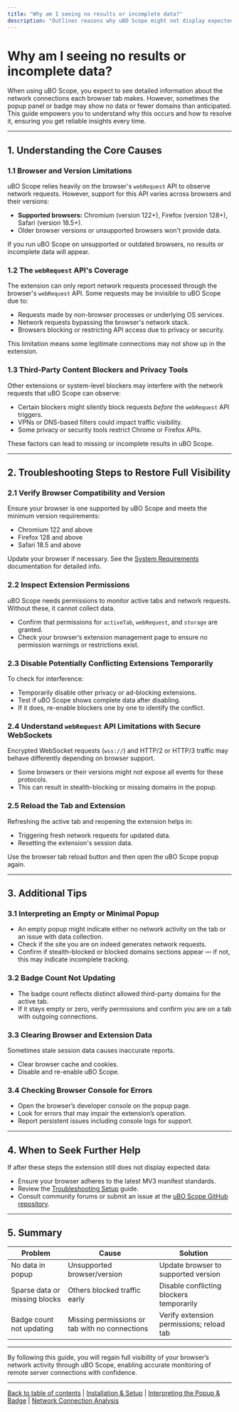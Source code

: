 ```yaml
---
title: "Why am I seeing no results or incomplete data?"
description: "Outlines reasons why uBO Scope might not display expected results, such as browser and version limitations, the webRequest API's reach, or third-party blockers interfering with reporting. Advice is provided for resolving these issues."
---
```


# Why am I seeing no results or incomplete data?

When using uBO Scope, you expect to see detailed information about the network connections each browser tab makes. However, sometimes the popup panel or badge may show no data or fewer domains than anticipated. This guide empowers you to understand why this occurs and how to resolve it, ensuring you get reliable insights every time.

---

## 1. Understanding the Core Causes

### 1.1 Browser and Version Limitations

uBO Scope relies heavily on the browser's `webRequest` API to observe network requests. However, support for this API varies across browsers and their versions:

- **Supported browsers:** Chromium (version 122+), Firefox (version 128+), Safari (version 18.5+).
- Older browser versions or unsupported browsers won't provide data.

If you run uBO Scope on unsupported or outdated browsers, no results or incomplete data will appear.

### 1.2 The `webRequest` API's Coverage

The extension can only report network requests processed through the browser's `webRequest` API. Some requests may be invisible to uBO Scope due to:

- Requests made by non-browser processes or underlying OS services.
- Network requests bypassing the browser's network stack.
- Browsers blocking or restricting API access due to privacy or security.

This limitation means some legitimate connections may not show up in the extension.

### 1.3 Third-Party Content Blockers and Privacy Tools

Other extensions or system-level blockers may interfere with the network requests that uBO Scope can observe:

- Certain blockers might silently block requests *before* the `webRequest` API triggers.
- VPNs or DNS-based filters could impact traffic visibility.
- Some privacy or security tools restrict Chrome or Firefox APIs.

These factors can lead to missing or incomplete results in uBO Scope.

---

## 2. Troubleshooting Steps to Restore Full Visibility

### 2.1 Verify Browser Compatibility and Version

Ensure your browser is one supported by uBO Scope and meets the minimum version requirements:

- Chromium 122 and above
- Firefox 128 and above
- Safari 18.5 and above

Update your browser if necessary. See the [System Requirements](https://github.com/gorhill/uBO-Scope/blob/main/getting-started/installation-setup/system-requirements.md) documentation for detailed info.

### 2.2 Inspect Extension Permissions

uBO Scope needs permissions to monitor active tabs and network requests. Without these, it cannot collect data.

- Confirm that permissions for `activeTab`, `webRequest`, and `storage` are granted.
- Check your browser’s extension management page to ensure no permission warnings or restrictions exist.

### 2.3 Disable Potentially Conflicting Extensions Temporarily

To check for interference:

- Temporarily disable other privacy or ad-blocking extensions.
- Test if uBO Scope shows complete data after disabling.
- If it does, re-enable blockers one by one to identify the conflict.

### 2.4 Understand `webRequest` API Limitations with Secure WebSockets

Encrypted WebSocket requests (`wss://`) and HTTP/2 or HTTP/3 traffic may behave differently depending on browser support.

- Some browsers or their versions might not expose all events for these protocols.
- This can result in stealth-blocking or missing domains in the popup.

### 2.5 Reload the Tab and Extension

Refreshing the active tab and reopening the extension helps in:

- Triggering fresh network requests for updated data.
- Resetting the extension's session data.

Use the browser tab reload button and then open the uBO Scope popup again.

---

## 3. Additional Tips

### 3.1 Interpreting an Empty or Minimal Popup

- An empty popup might indicate either no network activity on the tab or an issue with data collection.
- Check if the site you are on indeed generates network requests.
- Confirm if stealth-blocked or blocked domains sections appear — if not, this may indicate incomplete tracking.

### 3.2 Badge Count Not Updating

- The badge count reflects distinct allowed third-party domains for the active tab.
- If it stays empty or zero, verify permissions and confirm you are on a tab with outgoing connections.

### 3.3 Clearing Browser and Extension Data

Sometimes stale session data causes inaccurate reports.

- Clear browser cache and cookies.
- Disable and re-enable uBO Scope.

### 3.4 Checking Browser Console for Errors

- Open the browser’s developer console on the popup page.
- Look for errors that may impair the extension’s operation.
- Report persistent issues including console logs for support.

---

## 4. When to Seek Further Help

If after these steps the extension still does not display expected data:

- Ensure your browser adheres to the latest MV3 manifest standards.
- Review the [Troubleshooting Setup](https://github.com/gorhill/uBO-Scope/blob/main/getting-started/first-steps-usage/troubleshooting-setup.md) guide.
- Consult community forums or submit an issue at the [uBO Scope GitHub repository](https://github.com/gorhill/uBO-Scope/issues).

---

## 5. Summary

| Problem                      | Cause                         | Solution                         |
| ---------------------------- | -----------------------------| --------------------------------|
| No data in popup             | Unsupported browser/version   | Update browser to supported version |
| Sparse data or missing blocks| Others blocked traffic early  | Disable conflicting blockers temporarily |
| Badge count not updating     | Missing permissions or tab with no connections | Verify extension permissions; reload tab |

---

By following this guide, you will regain full visibility of your browser’s network activity through uBO Scope, enabling accurate monitoring of remote server connections with confidence.

---

[Back to table of contents](../../README.md) | [Installation & Setup](../../getting-started/installation-setup/installing-ubo-scope.md) | [Interpreting the Popup & Badge](../../getting-started/first-steps-usage/interpreting-the-popup.md) | [Network Connection Analysis](../../guides/using-insights/analyzing-connections.md)